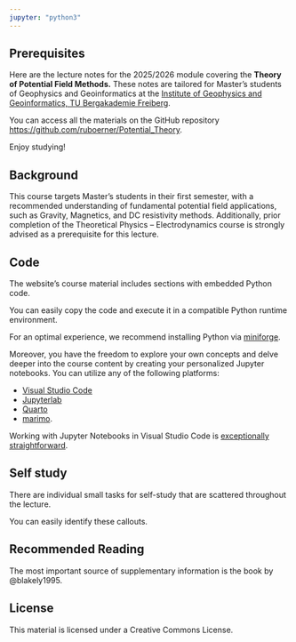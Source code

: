 ```yaml
---
jupyter: "python3"
---
```


## Prerequisites {.unnumbered}

Here are the lecture notes for the 2025/2026 module covering the **Theory of Potential Field Methods.** These notes are tailored for Master's students of Geophysics and Geoinformatics at the [Institute of Geophysics and Geoinformatics, TU Bergakademie Freiberg](https://tu-freiberg.de/geophysik).

You can access all the materials on the GitHub repository <https://github.com/ruboerner/Potential_Theory>.

Enjoy studying!

## Background

This course targets Master's students in their first semester, with a recommended understanding of fundamental potential field applications, such as Gravity, Magnetics, and DC resistivity methods. Additionally, prior completion of the Theoretical Physics -- Electrodynamics course is strongly advised as a prerequisite for this lecture.

## Code

The website's course material includes sections with embedded Python code.

You can easily copy the code and execute it in a compatible Python runtime environment.

For an optimal experience, we recommend installing Python via [miniforge](https://conda-forge.org/download/).

Moreover, you have the freedom to explore your own concepts and delve deeper into the course content by creating your personalized Jupyter notebooks. You can utilize any of the following platforms:

-   [Visual Studio Code](https://code.visualstudio.com/)
-   [Jupyterlab](https://jupyter.org)
-   [Quarto](https://quarto.org)
-   [marimo](https://marimo.io).

Working with Jupyter Notebooks in Visual Studio Code is [exceptionally straightforward](https://code.visualstudio.com/docs/datascience/jupyter-notebooks).

## Self study

There are individual small tasks for self-study that are scattered throughout the lecture.

::: {.callout title="Self study"}
You can easily identify these callouts.
:::

## Recommended Reading

The most important source of supplementary information is the book by @blakely1995.

## License

This material is licensed under a Creative Commons License.
